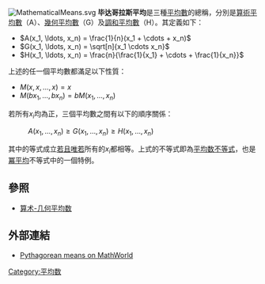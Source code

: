 [[File:MathematicalMeans.svg|thumb]]
'''毕达哥拉斯平均'''是三種[[平均數|平均數]]的總稱，分別是[[算術平均數|算術平均數]]（A）、[[幾何平均數|幾何平均數]]（G）及[[調和平均數|調和平均數]]（H）。其定義如下：

* <math> A(x_1, \ldots, x_n) = \frac{1}{n}(x_1 + \cdots + x_n) </math>
* <math> G(x_1, \ldots, x_n) = \sqrt[n]{x_1 \cdots x_n} </math>
* <math> H(x_1, \ldots, x_n) = \frac{n}{\frac{1}{x_1} + \cdots + \frac{1}{x_n}} </math>

上述的任一個平均數都滿足以下性質：

* <math> M(x,x, \ldots,x) = x </math>
* <math> M(bx_1, \ldots, bx_n) = b M(x_1, \ldots, x_n) </math>

若所有<math> x_i </math>均為正，三個平均數之間有以下的順序關係：

: <math> A(x_1,\ldots,x_n) \geq G(x_1,\ldots,x_n) \geq H(x_1,\ldots,x_n) </math>

其中的等式成立[[若且唯若|若且唯若]]所有的<math> x_i </math>都相等。上式的不等式即為[[平均数不等式|平均数不等式]]，也是[[冪平均|冪平均]]不等式中的一個特例。

== 參照 ==
* [[算术-几何平均数|算术-几何平均数]]

== 外部連結 ==
* [http://mathworld.wolfram.com/PythagoreanMeans.html Pythagorean means on MathWorld] {{Wayback|url=http://mathworld.wolfram.com/PythagoreanMeans.html |date=20110522154218 }}

[[Category:平均数|Category:平均数]]
